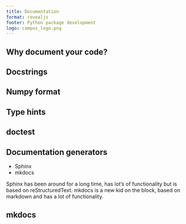 ```yaml
---
title: Documentation
format: revealjs
footer: Python package development
logo: campus_logo.png
---
```



## Why document your code?


## Docstrings

## Numpy format

## Type hints

## doctest

## Documentation generators

* Sphinx
* mkdocs

::: {.notes}
Sphinx has been around for a long time, has lot's of functionality but is based on reStructuredText. mkdocs is a new kid on the block, based on markdown and has a lot of functionality.
:::


## mkdocs

